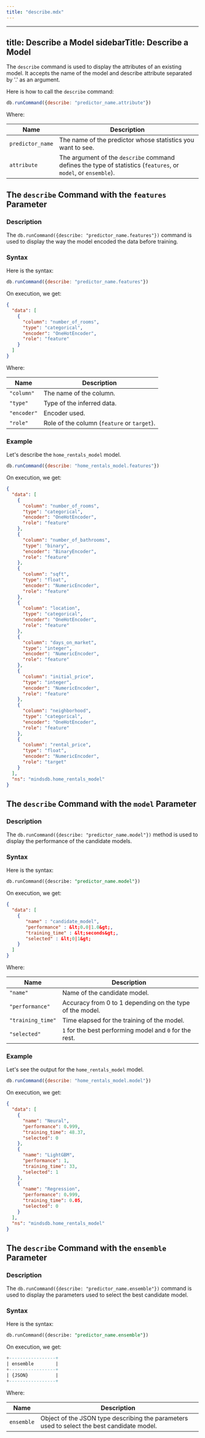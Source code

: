 ```yaml
---
title: "describe.mdx"
---
```


---
title: Describe a Model
sidebarTitle: Describe a Model
---

The `describe` command is used to display the attributes of an existing model. It accepts the name of the model and describe attribute separated by '.' as an argument.

Here is how to call the `describe` command:

```javascript
db.runCommand({describe: "predictor_name.attribute"})
```

Where:

| Name                   | Description                                                                                                                                   |
| ---------------------- | --------------------------------------------------------------------------------------------------------------------------------------------- |
| `predictor_name`       | The name of the predictor whose statistics you want to see.                                                                                   |
| `attribute` | The argument of the `describe` command defines the type of statistics (`features`, or `model`, or `ensemble`). |

## The `describe` Command with the `features` Parameter

### Description

The `db.runCommand({describe: "predictor_name.features"})` command is used to display the
way the model encoded the data before training.

### Syntax

Here is the syntax:

```javascript
db.runCommand({describe: "predictor_name.features"})
```

On execution, we get:

```json
{
  "data": [
    {
      "column": "number_of_rooms",
      "type": "categorical",
      "encoder": "OneHotEncoder",
      "role": "feature"
    }
  ]
}
```

Where:

| Name        | Description                                 |
| ----------- | ------------------------------------------- |
| `"column"`  | The name of the column.                     |
| `"type"`    | Type of the inferred data.                  |
| `"encoder"` | Encoder used.                               |
| `"role"`    | Role of the column (`feature` or `target`). |

### Example

Let's describe the `home_rentals_model` model.

```javascript
db.runCommand({describe: "home_rentals_model.features"})
```

On execution, we get:

```json
{
  "data": [
    {
      "column": "number_of_rooms",
      "type": "categorical",
      "encoder": "OneHotEncoder",
      "role": "feature"
    },
    {
      "column": "number_of_bathrooms",
      "type": "binary",
      "encoder": "BinaryEncoder",
      "role": "feature"
    },
    {
      "column": "sqft",
      "type": "float",
      "encoder": "NumericEncoder",
      "role": "feature"
    },
    {
      "column": "location",
      "type": "categorical",
      "encoder": "OneHotEncoder",
      "role": "feature"
    },
    {
      "column": "days_on_market",
      "type": "integer",
      "encoder": "NumericEncoder",
      "role": "feature"
    },
    {
      "column": "initial_price",
      "type": "integer",
      "encoder": "NumericEncoder",
      "role": "feature"
    },
    {
      "column": "neighborhood",
      "type": "categorical",
      "encoder": "OneHotEncoder",
      "role": "feature"
    },
    {
      "column": "rental_price",
      "type": "float",
      "encoder": "NumericEncoder",
      "role": "target"
    }
  ],
  "ns": "mindsdb.home_rentals_model"
}
```

## The `describe` Command with the `model` Parameter

### Description

The `db.runCommand({describe: "predictor_name.model"})` method is used to display the
performance of the candidate models.

### Syntax

Here is the syntax:

```sql
db.runCommand({describe: "predictor_name.model"})
```

On execution, we get:

```json
{
  "data": [
    {
       "name" : "candidate_model",
       "performance" : &lt;0.0|1.0&gt;,
       "training_time" : &lt;seconds&gt;,
       "selected" : &lt;0|1&gt;
    }
  ]
}
```

Where:

| Name              | Description                                              |
| ----------------- | -------------------------------------------------------- |
| `"name"`          | Name of the candidate model.                             |
| `"performance"`   | Accuracy from 0 to 1 depending on the type of the model. |
| `"training_time"` | Time elapsed for the training of the model.              |
| `"selected"`      | `1` for the best performing model and `0` for the rest.  |

### Example

Let's see the output for the `home_rentals_model` model.

```javascript
db.runCommand({describe: "home_rentals_model.model"})
```

On execution, we get:

```json
{
  "data": [
    {
      "name": "Neural",
      "performance": 0.999,
      "training_time": 48.37,
      "selected": 0
    },
    {
      "name": "LightGBM",
      "performance": 1,
      "training_time": 33,
      "selected": 1
    },
    {
      "name": "Regression",
      "performance": 0.999,
      "training_time": 0.05,
      "selected": 0
    }
  ],
  "ns": "mindsdb.home_rentals_model"
}
```

## The `describe` Command with the `ensemble` Parameter

### Description

The `db.runCommand({describe: "predictor_name.ensemble"})` command is used to display the
parameters used to select the best candidate model.

### Syntax

Here is the syntax:

```sql
db.runCommand({describe: "predictor_name.ensemble"})
```

On execution, we get:

```sql
+-----------------+
| ensemble        |
+-----------------+
| {JSON}          |
+-----------------+
```

Where:

| Name       | Description                                                                                |
| ---------- | ------------------------------------------------------------------------------------------ |
| `ensemble` | Object of the JSON type describing the parameters used to select the best candidate model. |
